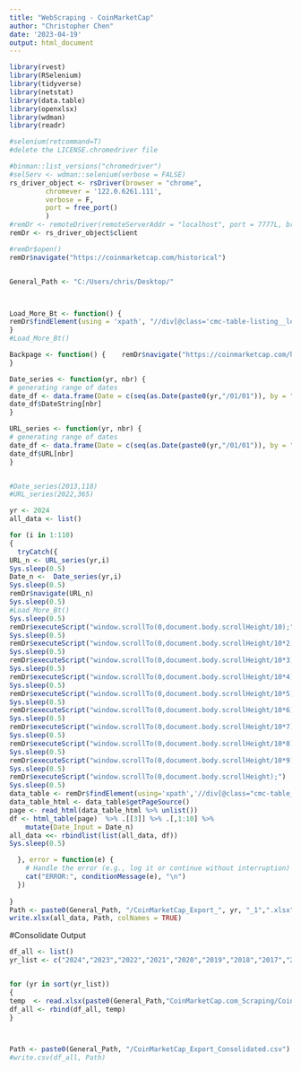 ```yaml
---
title: "WebScraping - CoinMarketCap"
author: "Christopher Chen"
date: '2023-04-19'
output: html_document
---
```



```r
library(rvest)
library(RSelenium)
library(tidyverse)
library(netstat)
library(data.table)
library(openxlsx)
library(wdman)
library(readr)
```

```r
#selenium(retcommand=T)
#delete the LICENSE.chromedriver file

#binman::list_versions("chromedriver")
#selServ <- wdman::selenium(verbose = FALSE)
rs_driver_object <- rsDriver(browser = "chrome",
         chromever = '122.0.6261.111',
         verbose = F,
         port = free_port()
         )
#remDr <- remoteDriver(remoteServerAddr = "localhost", port = 7777L, browserName = "chrome")
remDr <- rs_driver_object$client

#remDr$open()
remDr$navigate("https://coinmarketcap.com/historical")


General_Path <- "C:/Users/chris/Desktop/"




```


```r
Load_More_Bt <- function() {
remDr$findElement(using = 'xpath', "//div[@class='cmc-table-listing__loadmore']")$clickElement()
}
#Load_More_Bt()
```


```r
Backpage <- function() {    remDr$navigate("https://coinmarketcap.com/historical")
}
```

```r
Date_series <- function(yr, nbr) {
# generating range of dates
date_df <- data.frame(Date = c(seq(as.Date(paste0(yr,"/01/01")), by = "day", length.out = 365))) %>%  mutate(DateString = format(Date, "%Y%m%d"),URL = paste0("https://coinmarketcap.com/historical/",DateString,"/")) 
date_df$DateString[nbr]
}

URL_series <- function(yr, nbr) {
# generating range of dates
date_df <- data.frame(Date = c(seq(as.Date(paste0(yr,"/01/01")), by = "day", length.out = 365))) %>%  mutate(DateString = format(Date, "%Y%m%d"),URL = paste0("https://coinmarketcap.com/historical/",DateString,"/")) 
date_df$URL[nbr]
}


#Date_series(2013,118)
#URL_series(2022,365)
```


```r
yr <- 2024
all_data <- list()

for (i in 1:110)
{
  tryCatch({
URL_n <- URL_series(yr,i)
Sys.sleep(0.5)
Date_n <-  Date_series(yr,i)
Sys.sleep(0.5)
remDr$navigate(URL_n)
Sys.sleep(0.5)  
#Load_More_Bt()
Sys.sleep(0.5)
remDr$executeScript("window.scrollTo(0,document.body.scrollHeight/10);")
Sys.sleep(0.5)
remDr$executeScript("window.scrollTo(0,document.body.scrollHeight/10*2);")
Sys.sleep(0.5)
remDr$executeScript("window.scrollTo(0,document.body.scrollHeight/10*3);")
Sys.sleep(0.5)
remDr$executeScript("window.scrollTo(0,document.body.scrollHeight/10*4);")
Sys.sleep(0.5)
remDr$executeScript("window.scrollTo(0,document.body.scrollHeight/10*5);")
Sys.sleep(0.5)
remDr$executeScript("window.scrollTo(0,document.body.scrollHeight/10*6);")
Sys.sleep(0.5)
remDr$executeScript("window.scrollTo(0,document.body.scrollHeight/10*7);")
Sys.sleep(0.5)
remDr$executeScript("window.scrollTo(0,document.body.scrollHeight/10*8);")
Sys.sleep(0.5)
remDr$executeScript("window.scrollTo(0,document.body.scrollHeight/10*9);")
Sys.sleep(0.5)
remDr$executeScript("window.scrollTo(0,document.body.scrollHeight);")
Sys.sleep(0.5)
data_table <- remDr$findElement(using='xpath','//div[@class="cmc-table__table-wrapper-outer"]')
data_table_html <- data_table$getPageSource()
page <- read_html(data_table_html %>% unlist())
df <- html_table(page)  %>% .[[3]] %>% .[,1:10] %>% 
    mutate(Date_Input = Date_n)
all_data <<- rbindlist(list(all_data, df))
Sys.sleep(0.5)

  }, error = function(e) {
    # Handle the error (e.g., log it or continue without interruption)
    cat("ERROR:", conditionMessage(e), "\n")
  })
  
}
Path <- paste0(General_Path, "/CoinMarketCap_Export_", yr, "_1",".xlsx")
write.xlsx(all_data, Path, colNames = TRUE)
```

#Consolidate Output
```r
df_all <- list()
yr_list <- c("2024","2023","2022","2021","2020","2019","2018","2017","2016","2015","2014","2013")


for (yr in sort(yr_list))
{
temp  <- read.xlsx(paste0(General_Path,"CoinMarketCap.com_Scraping/CoinMarketCap_Export_",yr,"_1.xlsx"))
df_all <- rbind(df_all, temp)
}



Path <- paste0(General_Path, "/CoinMarketCap_Export_Consolidated.csv")
#write.csv(df_all, Path)
```




```r
  

```

```r


```

```r


```

```r


```
